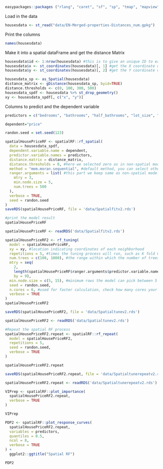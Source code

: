 ```r
easypackages::packages ("rlang", "caret", "sf", "sp", "tmap", "mapview", "car", "RColorBrewer", "tidyverse", "osmdata", "nngeo", "FNN", "rpart", "rpart.plot", "sessioninfo", "rattle", "ipred", "tidymodels", "ranger", "modelStudio", "DALEX", "DALEXtra", "vip", "pdp", "rgeos", "spatialRF")
```

Load in the data
```r
housesdata <- st_read("data/EN-Merged-properties-Distances_num.gpkg")
```

Print the columns
```r
names(housesdata)
```

Make it into a spatial dataFrame and get the distance Matrix
```r
housesdata$id <- 1:nrow(housesdata) #this is to give an unique ID to each row
housesdata$x <- st_coordinates(housesdata)[, 1] #get the X coordinate of the point
housesdata$y <- st_coordinates(housesdata)[, 2] #get the Y coordinate of the point

housesdata_sp <- as_Spatial(housesdata)
distance_matrix <- gDistance(housesdata_sp, byid=TRUE)
distance.thresholds <- c(0, 100, 300, 500)
housesdata_spdf <- housesdata %>% st_drop_geometry()
xy <- housesdata_spdf[, c("x", "y")]
```

Columns to predict and the dependent variable
```r
predictors = c("bedrooms", "bathrooms", "half_bathrooms", "lot_size", "construction_size", "age", "property_type_id_id", "real_age", "park", "school", "university", "hospital", "sport_facility", "supermarket", "mall", "historic", "museum", "industry", "subway", "bus")

dependent="price"
```

```r
randon.seed = set.seed(123)
```


```r
spatialHousePriceRF <- spatialRF::rf_spatial(
  data = housesdata_spdf,
  dependent.variable.name = dependent,
  predictor.variable.names = predictors,
  distance.matrix = distance_matrix,
  distance.thresholds = 0, #here we selected zero as in non-spatial model we found at multiple thresholds they all show auto-correlation
  method = "mem.moran.sequential", #default method, you can select other methods too such as mem.effect.recursive, check help for details
  ranger.arguments = list( #this part we keep same as non-spatial model
    mtry = 3,
    min.node.size = 5,
    num.trees = 500
  ),
  verbose = TRUE,
  seed = randon.seed
)
saveRDS(spatialHousePriceRF, file = 'data/Spatialfitv2.rds')

#print the model result
spatialHousePriceRF
```

```r
spatialHousePriceRF <- readRDS('data/Spatialfitv2.rds')
```


```r
spatialHousePriceRF2 <- rf_tuning(
  model = spatialHousePriceRF,
  xy = xy, #location indicating coordinates of each neighborhood 
  repetitions = 5, #times the tuning process will run, such as K fold CV, here 5 means we used 5 folds
  num.trees = c(100, 1000), #the range within which the number of trees the model can select
  mtry = seq(
    2,
    length(spatialHousePriceRF$ranger.arguments$predictor.variable.names), #number of predictors
    by = 9),
  min.node.size = c(5, 15), #minimum rows the model can pick between 5 to 15
  seed = randon.seed,
  n.cores = 6, #used for faster calculation, check how many cores your laptop has before selecting the core numbers
  verbose = TRUE
)
spatialHousePriceRF2
```

```r
saveRDS(spatialHousePriceRF2, file = 'data/Spatialtunev2.rds')
```



```r
spatialHousePriceRF2 <- readRDS('data/Spatialtunev2.rds')
```



```r
#Repeat the spatial RF process 
spatialHousePriceRF2.repeat <- spatialRF::rf_repeat(
  model = spatialHousePriceRF2, 
  repetitions = 5,
  seed = randon.seed,
  verbose = TRUE
)

```

```r
spatialHousePriceRF2.repeat
```


```r
saveRDS(spatialHousePriceRF2.repeat, file = 'data/Spatialtunerepeatv2.rds')
```

```r
spatialHousePriceRF2.repeat <- readRDS('data/Spatialtunerepeatv2.rds')
```



```r
VIPrep <- spatialRF::plot_importance(
  spatialHousePriceRF2.repeat, 
  verbose = TRUE
)

VIPrep
```

```r
PDP2 <- spatialRF::plot_response_curves(
  spatialHousePriceRF2.repeat, 
  variables = predictors,
  quantiles = 0.5,
  ncol = 8,
  verbose = TRUE
) + 
  ggplot2::ggtitle("Spatial RF") 
```

```r
PDP2

```

